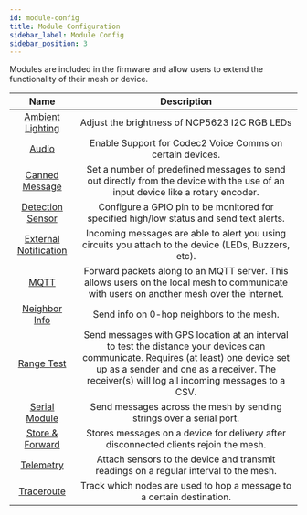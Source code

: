 ```yaml
---
id: module-config
title: Module Configuration
sidebar_label: Module Config
sidebar_position: 3
---
```


Modules are included in the firmware and allow users to extend the functionality of their mesh or device.

|                                    Name                                    |                                                                                                             Description                                                                                                             |
| :------------------------------------------------------------------------: | :---------------------------------------------------------------------------------------------------------------------------------------------------------------------------------------------------------------------------------: |
|       [Ambient Lighting](/docs/configuration/moduleconfig/ambient-lighting)     |                                                                                              Adjust the brightness of NCP5623 I2C RGB LEDs                                                                                          |
|                 [Audio](/docs/configuration/moduleconfig/audio)                 |                                                                                      Enable Support for Codec2 Voice Comms on certain devices.                                                                                      |
|        [Canned Message](/docs/configuration/moduleconfig/canned-message)        |                                                   Set a number of predefined messages to send out directly from the device with the use of an input device like a rotary encoder.                                                   |
|      [Detection Sensor](/docs/configuration/moduleconfig/detection-sensor)      |                                                                     Configure a GPIO pin to be monitored for specified high/low status and send text alerts.                                                                        |
| [External Notification](/docs/configuration/moduleconfig/external-notification) |                                                                Incoming messages are able to alert you using circuits you attach to the device (LEDs, Buzzers, etc).                                                                |
|                  [MQTT](/docs/configuration/moduleconfig/mqtt)                  |                                              Forward packets along to an MQTT server. This allows users on the local mesh to communicate with users on another mesh over the internet.                                              |
|          [Neighbor Info](/docs/configuration/moduleconfig/neighbor-info)        |                                                                                           Send info on 0-hop neighbors to the mesh.                                                                                                 |
|            [Range Test](/docs/configuration/moduleconfig/range-test)            | Send messages with GPS location at an interval to test the distance your devices can communicate. Requires (at least) one device set up as a sender and one as a receiver. The receiver(s) will log all incoming messages to a CSV. |
|            [Serial Module](/docs/configuration/moduleconfig/serial)             |                                                                                Send messages across the mesh by sending strings over a serial port.                                                                                 |
|  [Store & Forward](/docs/configuration/moduleconfig/store-and-forward-module)   |                                                                         Stores messages on a device for delivery after disconnected clients rejoin the mesh.                                                                        |
|             [Telemetry](/docs/configuration/moduleconfig/telemetry)             |                                                                        Attach sensors to the device and transmit readings on a regular interval to the mesh.                                                                        |
|            [Traceroute](/docs/configuration/moduleconfig/traceroute)            |                                                                                Track which nodes are used to hop a message to a certain destination.                                                                                |

